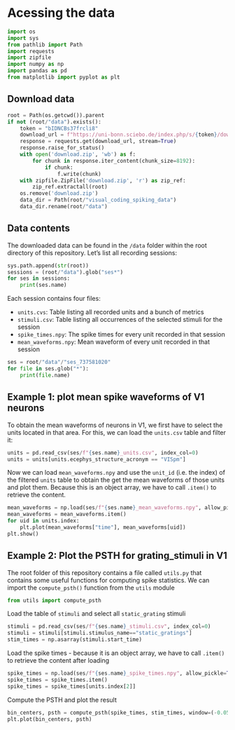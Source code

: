 # Acessing the data


```python
import os
import sys
from pathlib import Path
import requests
import zipfile
import numpy as np
import pandas as pd
from matplotlib import pyplot as plt
```

## Download data

```python
root = Path(os.getcwd()).parent
if not (root/"data").exists():
    token = "bIDNCBs37frcli8"
    download_url = f"https://uni-bonn.sciebo.de/index.php/s/{token}/download"
    response = requests.get(download_url, stream=True)
    response.raise_for_status()
    with open('download.zip', 'wb') as f:
        for chunk in response.iter_content(chunk_size=8192):
            if chunk:
                f.write(chunk)
    with zipfile.ZipFile('download.zip', 'r') as zip_ref:
        zip_ref.extractall(root)
    os.remove('download.zip')
    data_dir = Path(root/"visual_coding_spiking_data")
    data_dir.rename(root/"data")
```


## Data contents

The downloaded data can be found in the `/data` folder within the root directory of this repository.
Let's list all recording sessions:

```python
sys.path.append(str(root))
sessions = (root/"data").glob("ses*")
for ses in sessions:
    print(ses.name)
```

Each session contains four files:

- `units.cvs`: Table listing all recorded units and a bunch of metrics
- `stimuli.csv`: Table listing all occurrences of the selected stimuli for the session
- `spike_times.npy`: The spike times for every unit recorded in that session
- `mean_waveforms.npy`: Mean waveform of every unit recorded in that session

```python
ses = root/"data"/"ses_737581020"
for file in ses.glob("*"):
    print(file.name)
```

## Example 1: plot mean spike waveforms of V1 neurons

To obtain the mean waveforms of neurons in V1, we first have to select the units located in that area.
For this, we can load the `units.csv` table and filter it:

```python
units = pd.read_csv(ses/f"{ses.name}_units.csv", index_col=0)
units = units[units.ecephys_structure_acronym == "VISpm"]
```

Now we can load `mean_waveforms.npy` and use the `unit_id` (i.e. the index) of the filtered `units` table to obtain the get the mean waveforms of those units and plot them.
Because this is an object array, we have to call `.item()` to retrieve the content.

```python
mean_waveforms = np.load(ses/f"{ses.name}_mean_waveforms.npy", allow_pickle=True)
mean_waveforms = mean_waveforms.item()
for uid in units.index:
    plt.plot(mean_waveforms["time"], mean_waveforms[uid])
plt.show()
```

## Example 2: Plot the PSTH for grating_stimuli in V1

The root folder of this repository contains a file called `utils.py` that contains some useful functions for computing spike statistics.
We can import the `compute_psth()` function from the `utils` module

```python
from utils import compute_psth
```

Load the table of `stimuli` and select all `static_grating` stimuli
```python
stimuli = pd.read_csv(ses/f"{ses.name}_stimuli.csv", index_col=0)
stimuli = stimuli[stimuli.stimulus_name=="static_gratings"]
stim_times = np.asarray(stimuli.start_time)
```

Load the spike times - because it is an object array, we have to call `.item()` to retrieve the content after loading
```python
spike_times = np.load(ses/f"{ses.name}_spike_times.npy", allow_pickle=True)
spike_times = spike_times.item()
spike_times = spike_times[units.index[2]]
```

Compute the PSTH and plot the result
```python
bin_centers, psth = compute_psth(spike_times, stim_times, window=(-0.05, 0.25), bin_width=0.01)
plt.plot(bin_centers, psth)
```






